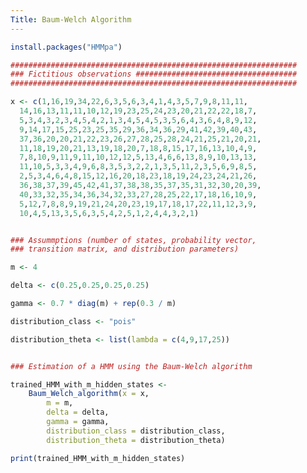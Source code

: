 ```yaml
---
Title: Baum-Welch Algorithm
---
```

```r
install.packages("HMMpa")
```


```r
################################################################
### Fictitious observations ####################################
################################################################

x <- c(1,16,19,34,22,6,3,5,6,3,4,1,4,3,5,7,9,8,11,11,
  14,16,13,11,11,10,12,19,23,25,24,23,20,21,22,22,18,7,
  5,3,4,3,2,3,4,5,4,2,1,3,4,5,4,5,3,5,6,4,3,6,4,8,9,12,
  9,14,17,15,25,23,25,35,29,36,34,36,29,41,42,39,40,43,
  37,36,20,20,21,22,23,26,27,28,25,28,24,21,25,21,20,21,
  11,18,19,20,21,13,19,18,20,7,18,8,15,17,16,13,10,4,9,
  7,8,10,9,11,9,11,10,12,12,5,13,4,6,6,13,8,9,10,13,13,
  11,10,5,3,3,4,9,6,8,3,5,3,2,2,1,3,5,11,2,3,5,6,9,8,5,
  2,5,3,4,6,4,8,15,12,16,20,18,23,18,19,24,23,24,21,26,
  36,38,37,39,45,42,41,37,38,38,35,37,35,31,32,30,20,39,
  40,33,32,35,34,36,34,32,33,27,28,25,22,17,18,16,10,9,
  5,12,7,8,8,9,19,21,24,20,23,19,17,18,17,22,11,12,3,9,
  10,4,5,13,3,5,6,3,5,4,2,5,1,2,4,4,3,2,1)  


### Assummptions (number of states, probability vector, 
### transition matrix, and distribution parameters)

m <- 4

delta <- c(0.25,0.25,0.25,0.25)

gamma <- 0.7 * diag(m) + rep(0.3 / m)

distribution_class <- "pois"

distribution_theta <- list(lambda = c(4,9,17,25))


### Estimation of a HMM using the Baum-Welch algorithm

trained_HMM_with_m_hidden_states <- 
    Baum_Welch_algorithm(x = x, 
        m = m, 
        delta = delta, 
        gamma = gamma,
        distribution_class = distribution_class, 
        distribution_theta = distribution_theta)

print(trained_HMM_with_m_hidden_states)
```

```r

```

```r

```


